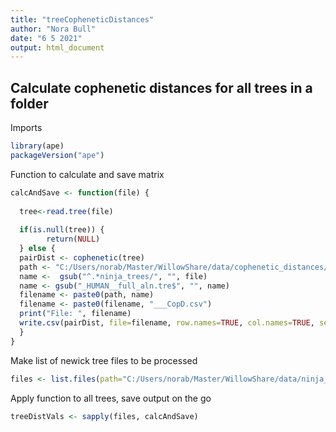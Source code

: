 ---
title: "treeCopheneticDistances"
author: "Nora Bull"
date: "6 5 2021"
output: html_document
---



## Calculate cophenetic distances for all trees in a folder

Imports
```{r}
library(ape)
packageVersion("ape")

```


Function to calculate and save matrix
```{r}

calcAndSave <- function(file) {
  
  tree<-read.tree(file)
  
  if(is.null(tree)) {
        return(NULL)
  } else {
  pairDist <- cophenetic(tree)
  path <- "C:/Users/norab/Master/WillowShare/data/cophenetic_distances/"   # SAVE FILES TO THIS DIRECTORY
  name <-  gsub("^.*ninja_trees/", "", file)
  name <- gsub("_HUMAN__full_aln.tre$", "", name)
  filename <- paste0(path, name)
  filename <- paste0(filename, "___CopD.csv")
  print("File: ", filename)
  write.csv(pairDist, file=filename, row.names=TRUE, col.names=TRUE, sep = ",", quote = F)
  }
}
```


Make list of newick tree files to be processed
```{r}
files <- list.files(path="C:/Users/norab/Master/WillowShare/data/ninja_trees", full.names=TRUE, recursive=FALSE)

```

Apply function to all trees, save output on the go
```{r}
treeDistVals <- sapply(files, calcAndSave)
```




